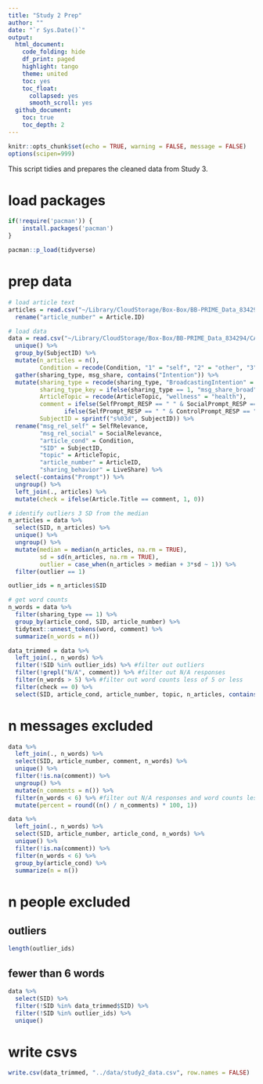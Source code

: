 ```yaml
---
title: "Study 2 Prep"
author: ""
date: "`r Sys.Date()`"
output:
  html_document:
    code_folding: hide
    df_print: paged
    highlight: tango
    theme: united
    toc: yes
    toc_float:
      collapsed: yes
      smooth_scroll: yes
  github_document:
    toc: true
    toc_depth: 2
---
```


```r
knitr::opts_chunk$set(echo = TRUE, warning = FALSE, message = FALSE)
options(scipen=999)
```

This script tidies and prepares the cleaned data from Study 3.

# load packages
```r
if(!require('pacman')) {
	install.packages('pacman')
}

pacman::p_load(tidyverse)
```

# prep data {.tabset}
```r
# load article text
articles = read.csv("~/Library/CloudStorage/Box-Box/BB-PRIME_Data_834294/CACI/article-information.csv", stringsAsFactors = FALSE) %>%
  rename("article_number" = Article.ID)

# load data
data = read.csv("~/Library/CloudStorage/Box-Box/BB-PRIME_Data_834294/CACI/BBPrime 7.2023 UPENN dataset deidentified.csv", stringsAsFactors = FALSE) %>%
  unique() %>%
  group_by(SubjectID) %>%
  mutate(n_articles = n(),
         Condition = recode(Condition, "1" = "self", "2" = "other", "3" = "control")) %>%
  gather(sharing_type, msg_share, contains("Intention")) %>%
  mutate(sharing_type = recode(sharing_type, "BroadcastingIntention" = 1, "NarrowcastingIntention" = 0),
         sharing_type_key = ifelse(sharing_type == 1, "msg_share_broad", "msg_share_narrow"),
         ArticleTopic = recode(ArticleTopic, "wellness" = "health"),
         comment = ifelse(SelfPrompt_RESP == " " & SocialPrompt_RESP == " ", ControlPrompt_RESP,
                ifelse(SelfPrompt_RESP == " " & ControlPrompt_RESP == " ", SocialPrompt_RESP, SelfPrompt_RESP)),
         SubjectID = sprintf("s%03d", SubjectID)) %>%
  rename("msg_rel_self" = SelfRelevance,
         "msg_rel_social" = SocialRelevance,
         "article_cond" = Condition,
         "SID" = SubjectID,
         "topic" = ArticleTopic,
         "article_number" = ArticleID,
         "sharing_behavior" = LiveShare) %>%
  select(-contains("Prompt")) %>%
  ungroup() %>%
  left_join(., articles) %>%
  mutate(check = ifelse(Article.Title == comment, 1, 0))

# identify outliers 3 SD from the median
n_articles = data %>%
  select(SID, n_articles) %>%
  unique() %>%
  ungroup() %>%
  mutate(median = median(n_articles, na.rm = TRUE),
         sd = sd(n_articles, na.rm = TRUE),
         outlier = case_when(n_articles > median + 3*sd ~ 1)) %>%
  filter(outlier == 1)

outlier_ids = n_articles$SID

# get word counts
n_words = data %>%
  filter(sharing_type == 1) %>%
  group_by(article_cond, SID, article_number) %>%
  tidytext::unnest_tokens(word, comment) %>%
  summarize(n_words = n())

data_trimmed = data %>%
  left_join(., n_words) %>%
  filter(!SID %in% outlier_ids) %>% #filter out outliers
  filter(!grepl("N/A", comment)) %>% #filter out N/A responses
  filter(n_words > 5) %>% #filter out word counts less of 5 or less
  filter(check == 0) %>%
  select(SID, article_cond, article_number, topic, n_articles, contains("msg"), sharing_type, sharing_type_key, sharing_behavior, n_words)
```

# n messages excluded
```r
data %>%
  left_join(., n_words) %>%
  select(SID, article_number, comment, n_words) %>%
  unique() %>%
  filter(!is.na(comment)) %>%
  ungroup() %>%
  mutate(n_comments = n()) %>%
  filter(n_words < 6) %>% #filter out N/A responses and word counts less of 5 or less
  mutate(percent = round((n() / n_comments) * 100, 1))

data %>%
  left_join(., n_words) %>%
  select(SID, article_number, article_cond, n_words) %>%
  unique() %>%
  filter(!is.na(comment)) %>%
  filter(n_words < 6) %>%
  group_by(article_cond) %>%
  summarize(n = n())
```

# n people excluded {.tabset}
## outliers
```r
length(outlier_ids)
```

## fewer than 6 words
```r
data %>%
  select(SID) %>%
  filter(!SID %in% data_trimmed$SID) %>%
  filter(!SID %in% outlier_ids) %>%
  unique()
```

# write csvs
```r
write.csv(data_trimmed, "../data/study2_data.csv", row.names = FALSE)
```
